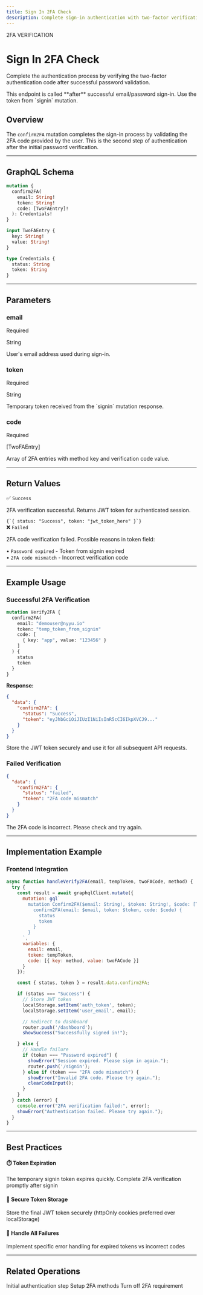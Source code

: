 ```yaml
---
title: Sign In 2FA Check
description: Complete sign-in authentication with two-factor verification code validation
---
```



<div className="relative overflow-hidden rounded-2xl border bg-gradient-to-br from-violet-600 via-indigo-600 to-blue-600 p-8 shadow-2xl mb-8">
  <div className="absolute inset-0 bg-grid-white/10 [mask-image:linear-gradient(0deg,transparent,black)]" />
  <div className="absolute top-0 right-0 w-96 h-96 bg-white/10 rounded-full blur-3xl"></div>
  <div className="relative">
    <div className="inline-flex items-center gap-2 rounded-full bg-white/20 px-4 py-1.5 text-xs font-medium text-white backdrop-blur-sm mb-4">
      <span className="relative flex h-2 w-2">
        <span className="animate-ping absolute inline-flex h-full w-full rounded-full bg-white opacity-75"></span>
        <span className="relative inline-flex rounded-full h-2 w-2 bg-background"></span>
      </span>
      2FA VERIFICATION
    </div>
    <h1 className="text-4xl font-black text-white mb-3 tracking-tight">Sign In 2FA Check</h1>
    <p className="text-xl text-blue-100 leading-relaxed max-w-3xl">
      Complete the authentication process by verifying the two-factor authentication code after successful password validation.
    </p>
  </div>
</div>

<Callout type="info" title="Second Authentication Factor">
  This endpoint is called **after** successful email/password sign-in. Use the token from `signin` mutation.
</Callout>

## Overview

The `confirm2FA` mutation completes the sign-in process by validating the 2FA code provided by the user. This is the second step of authentication after the initial password verification.

---

## GraphQL Schema

<div className="rounded-xl border border-violet-500/30 bg-gradient-to-br from-violet-500/10 to-indigo-500/5 p-6 mb-8">

```graphql
mutation {
  confirm2FA(
    email: String!
    token: String!
    code: [TwoFAEntry]!
  ): Credentials!
}

input TwoFAEntry {
  key: String!
  value: String!
}

type Credentials {
  status: String
  token: String
}
```

</div>

---

## Parameters

<div className="grid gap-4 md:grid-cols-2 lg:grid-cols-3 my-6">
  <div className="rounded-lg border border-violet-500/30 bg-background p-5 shadow-sm hover:shadow-md transition-shadow">
    <div className="flex items-start justify-between mb-3">
      <h3 className="font-bold text-lg">email</h3>
      <span className="inline-flex items-center rounded-full bg-red-500/10 px-3 py-1 text-xs font-semibold text-red-700 dark:text-red-300">Required</span>
    </div>
    <p className="text-sm text-muted-foreground mb-2"><span className="font-mono text-violet-600 dark:text-violet-400">String</span></p>
    <p className="text-sm text-foreground">User's email address used during sign-in.</p>
  </div>

  <div className="rounded-lg border border-indigo-500/30 bg-background p-5 shadow-sm hover:shadow-md transition-shadow">
    <div className="flex items-start justify-between mb-3">
      <h3 className="font-bold text-lg">token</h3>
      <span className="inline-flex items-center rounded-full bg-red-500/10 px-3 py-1 text-xs font-semibold text-red-700 dark:text-red-300">Required</span>
    </div>
    <p className="text-sm text-muted-foreground mb-2"><span className="font-mono text-indigo-600 dark:text-indigo-400">String</span></p>
    <p className="text-sm text-foreground">Temporary token received from the `signin` mutation response.</p>
  </div>

  <div className="rounded-lg border border-blue-500/30 bg-background p-5 shadow-sm hover:shadow-md transition-shadow">
    <div className="flex items-start justify-between mb-3">
      <h3 className="font-bold text-lg">code</h3>
      <span className="inline-flex items-center rounded-full bg-red-500/10 px-3 py-1 text-xs font-semibold text-red-700 dark:text-red-300">Required</span>
    </div>
    <p className="text-sm text-muted-foreground mb-2"><span className="font-mono text-blue-600 dark:text-blue-400">[TwoFAEntry]</span></p>
    <p className="text-sm text-foreground">Array of 2FA entries with method key and verification code value.</p>
  </div>
</div>

---

## Return Values

<div className="grid gap-4 my-6">
  <div className="rounded-lg border border-green-500/30 bg-gradient-to-br from-green-500/10 to-emerald-500/5 p-6">
    <div className="flex items-center gap-3 mb-2">
      <span className="text-2xl">✅</span>
      <code className="bg-green-500/20 text-green-700 dark:text-green-300 px-3 py-1 rounded font-mono text-sm">Success</code>
    </div>
    <p className="text-sm text-foreground mb-2">
      2FA verification successful. Returns JWT token for authenticated session.
    </p>
    <code className="text-xs bg-muted px-2 py-1 rounded">{`{ status: "Success", token: "jwt_token_here" }`}</code>
  </div>

  <div className="rounded-lg border border-red-500/30 bg-gradient-to-br from-red-500/10 to-rose-500/5 p-6">
    <div className="flex items-center gap-3 mb-2">
      <span className="text-2xl">❌</span>
      <code className="bg-red-500/20 text-red-700 dark:text-red-300 px-3 py-1 rounded font-mono text-sm">Failed</code>
    </div>
    <p className="text-sm text-foreground mb-2">
      2FA code verification failed. Possible reasons in token field:
    </p>
    <div className="space-y-1 text-xs">
      <div>• <code className="bg-muted px-1 py-0.5 rounded">Password expired</code> - Token from signin expired</div>
      <div>• <code className="bg-muted px-1 py-0.5 rounded">2FA code mismatch</code> - Incorrect verification code</div>
    </div>
  </div>
</div>

---

## Example Usage

### Successful 2FA Verification

```graphql
mutation Verify2FA {
  confirm2FA(
    email: "demouser@nyyu.io"
    token: "temp_token_from_signin"
    code: [
      { key: "app", value: "123456" }
    ]
  ) {
    status
    token
  }
}
```

**Response:**

```json
{
  "data": {
    "confirm2FA": {
      "status": "Success",
      "token": "eyJhbGciOiJIUzI1NiIsInR5cCI6IkpXVCJ9..."
    }
  }
}
```

<Callout type="info" title="Authenticated">
  Store the JWT token securely and use it for all subsequent API requests.
</Callout>

### Failed Verification

```json
{
  "data": {
    "confirm2FA": {
      "status": "failed",
      "token": "2FA code mismatch"
    }
  }
}
```

<Callout type="error" title="Invalid Code">
  The 2FA code is incorrect. Please check and try again.
</Callout>

---

## Implementation Example

<div className="rounded-xl border border-violet-500/30 bg-background p-6 my-6">
  <h3 className="font-bold mb-4">Frontend Integration</h3>

```javascript
async function handleVerify2FA(email, tempToken, twoFACode, method) {
  try {
    const result = await graphqlClient.mutate({
      mutation: gql`
        mutation Confirm2FA($email: String!, $token: String!, $code: [TwoFAEntry]!) {
          confirm2FA(email: $email, token: $token, code: $code) {
            status
            token
          }
        }
      `,
      variables: {
        email: email,
        token: tempToken,
        code: [{ key: method, value: twoFACode }]
      }
    });

    const { status, token } = result.data.confirm2FA;

    if (status === "Success") {
      // Store JWT token
      localStorage.setItem('auth_token', token);
      localStorage.setItem('user_email', email);

      // Redirect to dashboard
      router.push('/dashboard');
      showSuccess("Successfully signed in!");

    } else {
      // Handle failure
      if (token === "Password expired") {
        showError("Session expired. Please sign in again.");
        router.push('/signin');
      } else if (token === "2FA code mismatch") {
        showError("Invalid 2FA code. Please try again.");
        clearCodeInput();
      }
    }
  } catch (error) {
    console.error("2FA verification failed:", error);
    showError("Authentication failed. Please try again.");
  }
}
```

</div>

---

## Best Practices

<div className="space-y-4 my-6">
  <div className="rounded-lg border-l-4 border-violet-500 bg-violet-500/10 p-4">
    <h4 className="font-bold text-violet-700 dark:text-violet-300 mb-1">⏱️ Token Expiration</h4>
    <p className="text-sm text-violet-900 dark:text-violet-200">
      The temporary signin token expires quickly. Complete 2FA verification promptly after signin
    </p>
  </div>

  <div className="rounded-lg border-l-4 border-indigo-500 bg-indigo-500/10 p-4">
    <h4 className="font-bold text-indigo-700 dark:text-indigo-300 mb-1">🔐 Secure Token Storage</h4>
    <p className="text-sm text-indigo-900 dark:text-indigo-200">
      Store the final JWT token securely (httpOnly cookies preferred over localStorage)
    </p>
  </div>

  <div className="rounded-lg border-l-4 border-blue-500 bg-blue-500/10 p-4">
    <h4 className="font-bold text-blue-700 dark:text-blue-300 mb-1">🔄 Handle All Failures</h4>
    <p className="text-sm text-blue-900 dark:text-blue-200">
      Implement specific error handling for expired tokens vs incorrect codes
    </p>
  </div>
</div>

---

## Related Operations

<Cards>
  <Card title="Sign In" href="/docs/api/registration/sign-in">
    Initial authentication step
  </Card>
  <Card title="Request 2FA" href="/docs/api/registration/request-2fa">
    Setup 2FA methods
  </Card>
  <Card title="Disable 2FA" href="/docs/api/registration/disable-2fa">
    Turn off 2FA requirement
  </Card>
</Cards>
